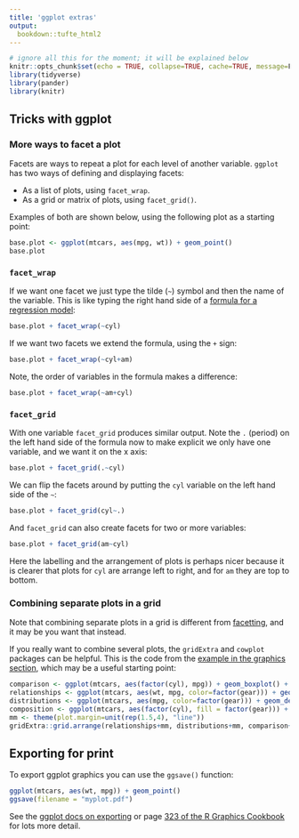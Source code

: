 ```yaml
---
title: 'ggplot extras'
output:
  bookdown::tufte_html2
---
```


```r
# ignore all this for the moment; it will be explained below
knitr::opts_chunk$set(echo = TRUE, collapse=TRUE, cache=TRUE, message=F)
library(tidyverse)
library(pander)
library(knitr)
```



## Tricks with ggplot {- #ggplot-details}


### More ways to facet a plot {- #facetting-plots}


Facets are ways to repeat a plot for each level of another variable.
`ggplot` has two ways of defining and displaying facets:

- As a list of plots, using `facet_wrap`.
- As a grid or matrix of plots, using `facet_grid()`.


Examples of both are shown below, using the following plot as a starting point:


```r
base.plot <- ggplot(mtcars, aes(mpg, wt)) + geom_point()
base.plot
```

### `facet_wrap` {-}

If we want one facet we just type the tilde (`~`) symbol and then the name of the variable. This is like typing the right hand side of a [formula for a regression model](formulae):

```r
base.plot + facet_wrap(~cyl)
```

If we want two facets we extend the formula, using the `+` sign:

```r
base.plot + facet_wrap(~cyl+am)
```


Note, the order of variables in the formula makes a difference:


```r
base.plot + facet_wrap(~am+cyl)
```



### `facet_grid` {-}
With one variable `facet_grid` produces similar output. Note the `.` (period) on the left hand side of the formula now to make explicit we only have one variable, and we want it on the x axis:

```r
base.plot + facet_grid(.~cyl)
```

We can flip the facets around by putting the `cyl` variable on the left hand side of the `~`:
```r
base.plot + facet_grid(cyl~.)
```



And `facet_grid` can also create facets for two or more variables:

```r
base.plot + facet_grid(am~cyl)
```


Here the labelling and the arrangement of plots is perhaps nicer because it is clearer that plots for `cyl` are arrange left to right, and for `am` they are top to bottom.





### Combining separate plots in a grid {- #combining-plots}


Note that combining separate plots in a grid is different from [facetting](#facetting-plots), and it may be you want that instead.

If you really want to combine several plots, the `gridExtra` and `cowplot` packages can be helpful. This is the code from the [example in the graphics section](#layered-graphics), which may be a useful starting point:


```r
comparison <- ggplot(mtcars, aes(factor(cyl), mpg)) + geom_boxplot() +  ggtitle("Comparison")
relationships <- ggplot(mtcars, aes(wt, mpg, color=factor(gear))) + geom_point() + ggtitle("Relationship")
distributions <- ggplot(mtcars, aes(mpg, color=factor(gear))) + geom_density() + ggtitle("Distribution")
composition <- ggplot(mtcars, aes(factor(cyl), fill = factor(gear))) + geom_bar() + ggtitle("Composition")
mm <- theme(plot.margin=unit(rep(1.5,4), "line"))
gridExtra::grid.arrange(relationships+mm, distributions+mm, comparison+mm, composition+mm, ncol=2)
```



## Exporting for print {- #exporting-graphics}


To export ggplot graphics you can use the `ggsave()` function:

```r

ggplot(mtcars, aes(wt, mpg)) + geom_point()
ggsave(filename = "myplot.pdf")

```


See the [ggplot docs on exporting](http://ggplot2.tidyverse.org/reference/ggsave.html) or page [323 of the R Graphics Cookbook](https://ase.tufts.edu/bugs/guide/assets/R%20Graphics%20Cookbook.pdf) for lots more detail.


